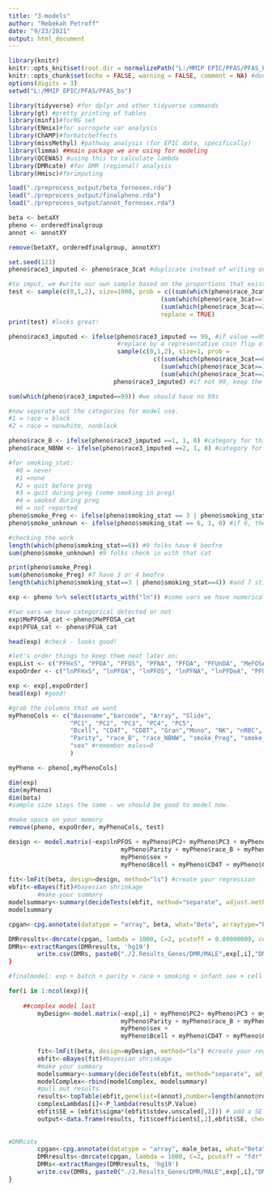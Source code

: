 ---
title: "3-models"
author: "Rebekah Petroff"
date: "9/23/2021"
output: html_document
---

```{r setup, include=FALSE}
library(knitr)
knitr::opts_knit$set(root.dir = normalizePath("L:/MMIP EPIC/PFAS/PFAS_bs")) #set your wd
knitr::opts_chunk$set(echo = FALSE, warning = FALSE, comment = NA) #dont include the code in your output, no warnings, no hashes before output
options(digits = 3)
setwd("L:/MMIP EPIC/PFAS/PFAS_bs")

library(tidyverse) #for dplyr and other tidyverse commands
library(gt) #pretty printing of tables
library(minfi)#forRG set
library(ENmix)#for surrogate var analysis
library(ChAMP)#forbatcheffects
library(missMethyl) #pathway analysis (for EPIC data, specifically)
library(limma) ##main package we are using for modeling
library(QCEWAS) #using this to calculate lambda
library(DMRcate) #for DMR (regional) analysis
library(Hmisc)#forimputing
```


```{r load data and rename}
load("./preprocess_output/beta_fornosex.rda")
load("./preprocess_output/finalpheno.rda")
load("./preprocess_output/annot_fornosex.rda")

beta <- betaXY
pheno <- orderedfinalgroup
annot <- annotXY

remove(betaXY, orderedfinalgroup, annotXY)
```


```{r imputing data race cat 3, echo=FALSE}
set.seed(123)
pheno$race3_imputed <- pheno$race_3cat #duplicate instead of writing over

#to imput, we #write our own sample based on the proportions that exist in our population. before using it on our data, we can test on a large imaginary sample population with no data, then replace just our missing values if that looks good
test <- sample(c(0,1,2), size=1000, prob = c((sum(which(pheno$race_3cat==0))/length(pheno$race_3cat)),
                                          (sum(which(pheno$race_3cat==1))/length(pheno$race_3cat)), 
                                          (sum(which(pheno$race_3cat==2))/length(pheno$race_3cat))), 
                                          replace = TRUE) 
print(test) #looks great!

pheno$race3_imputed <- ifelse(pheno$race3_imputed == 99, #if value ==99, then: 
                              #replace by a representative coin flip of our other proportion
                              sample(c(0,1,2), size=1, prob =
                                        c((sum(which(pheno$race_3cat==0))/length(pheno$race_3cat)),
                                          (sum(which(pheno$race_3cat==1))/length(pheno$race_3cat)), 
                                          (sum(which(pheno$race_3cat==2))/length(pheno$race_3cat)))), 
                             pheno$race3_imputed) #if not 99, keep the same.

sum(which(pheno$race3_imputed==99)) #we should have no 99s

#now seperate out the categories for model use.
#1 = race = black
#2 = race = nonwhite, nonblack

pheno$race_B <- ifelse(pheno$race3_imputed ==1, 1, 0) #category for this var
pheno$race_NBNW <- ifelse(pheno$race3_imputed ==2, 1, 0) #category for this var

```


```{r breaking up the smoking cat, echo = FALSE}
#for smoking_stat: 
  #0 = never
  #1 =none
  #2 = quit before preg
  #3 = quit during preg (some smoking in preg)
  #4 = smoked during preg
  #6 = not reported
pheno$smoke_Preg <- ifelse(pheno$smoking_stat == 3 | pheno$smoking_stat == 4, 1, 0) #if =3 or 4, 1
pheno$smoke_unknown <- ifelse(pheno$smoking_stat == 6, 1, 0) #if 6, then 1

#checking the work
length(which(pheno$smoking_stat==6)) #9 folks have 6 beofre
sum(pheno$smoke_unknown) #9 folks check in with that cat

print(pheno$smoke_Preg)
sum(pheno$smoke_Preg) #7 have 3 or 4 beofre
length(which(pheno$smoking_stat==3 | pheno$smoking_stat==4)) #and 7 still have the same!
```


```{r formatting our data for models}
exp <- pheno %>% select(starts_with("ln")) #some vars we have numerical, log transformed values

#two vars we have categorical detected or not
exp$MePFOSA_cat <-pheno$MePFOSA_cat
exp$PFUA_cat <- pheno$PFUA_cat

head(exp) #check - looks good!

#let's order things to keep them neat later on: 
expList <- c("PFHxS", "PFOA", "PFOS", "PFNA", "PFDA", "PFUnDA", "MeFOSAA") #keep for table labels
expoOrder <- c("lnPFHxS", "lnPFOA", "lnPFOS", "lnPFNA", "lnPFDeA", "PFUA_cat", "MePFOSA_cat")

exp <- exp[,expoOrder]
head(exp) #good!

#grab the columns that we want
myPhenoCols <- c("Basename","barcode", "Array", "Slide", 
                 "PC1", "PC2", "PC3", "PC4", "PC5", 
                 "Bcell", "CD4T", "CD8T", "Gran","Mono", "NK", "nRBC",
                 "Parity", "race_B", "race_NBNW", "smoke_Preg", "smoke_unknown", 
                 "sex" #remember males=0
                 )

myPheno <- pheno[,myPhenoCols]

dim(exp)
dim(myPheno)
dim(beta)
#sample size stays the same - we should be good to model now. 

#make space on your memory
remove(pheno, expoOrder, myPhenoCols, test)
```
```{r}
design <- model.matrix(~exp$lnPFOS + myPheno$PC2+ myPheno$PC3 + myPheno$PC5 +
                               myPheno$Parity + myPheno$race_B + myPheno$race_NBNW + 
                               myPheno$sex +
                               myPheno$Bcell + myPheno$CD4T + myPheno$CD8T + myPheno$Gran + myPheno$Mono + myPheno$NK + myPheno$nRBC)
        
fit<-lmFit(beta, design=design, method="ls") #create your regression
ebfit<-eBayes(fit)#bayesian shrinkage 
        #make your summary
modelsummary<-summary(decideTests(ebfit, method="separate", adjust.method="BH", p.value=0.2,lfc=0))
modelsummary

cpgan<-cpg.annotate(datatype = "array", beta, what="Beta", arraytype="EPIC", analysis.type = "differential", design, coef=2) 

DMRresults<-dmrcate(cpgan, lambda = 1000, C=2, pcutoff = 0.00000009, consec = FALSE, betacutoff = NULL, min.cpgs = 4)
DMRs<-extractRanges(DMRresults, 'hg19')
        write.csv(DMRs, paste0("./2.Results_Genes/DMR/MALE",exp[,i],"DMR.csv"), row.names=TRUE)
}
```




```{r just for main model of use - }

#finalmodel: exp + batch + parity + race + smoking + infant sex + cell types (add 6 to main)

for(i in 1:ncol(exp)){
 
    ##complex model last  
        myDesign<-model.matrix(~exp[,i] + myPheno$PC2+ myPheno$PC3 + myPheno$PC5 +
                               myPheno$Parity + myPheno$race_B + myPheno$race_NBNW + 
                               myPheno$sex +
                               myPheno$Bcell + myPheno$CD4T + myPheno$CD8T + myPheno$Gran + myPheno$Mono + myPheno$NK + myPheno$nRBC)
        
        fit<-lmFit(beta, design=myDesign, method="ls") #create your regression
        ebfit<-eBayes(fit)#bayesian shrinkage 
        #make your summary
        modelsummary<-summary(decideTests(ebfit, method="separate", adjust.method="BH", p.value=0.2,lfc=0))
        modelComplex<-rbind(modelComplex, modelsummary)
        #pull out results
        results<-topTable(ebfit,genelist=(annot),number=length(annot@rownames),sort.by="none",adjust="BH",coef=2) 
        complexLambdas[i]<-P_lambda(results$P.Value)
        ebfit$SE = (ebfit$sigma*(ebfit$stdev.unscaled[,2])) # add a SE estimate for the effect estimate
        output<-data.frame(results, fit$coefficients[,2],ebfit$SE, check.rows=TRUE) #results
        
        
#DMRcate
        cpgan<-cpg.annotate(datatype = "array", male_betas, what="Beta", arraytype="EPIC", analysis.type = "differential", main_design, fdr=0.1, coef=2) 
        DMRresults<-dmrcate(cpgan, lambda = 1000, C=2, pcutoff = "fdr", consec = FALSE, betacutoff = NULL, min.cpgs = 4)
        DMRs<-extractRanges(DMRresults, 'hg19')
        write.csv(DMRs, paste0("./2.Results_Genes/DMR/MALE",exp[,i],"DMR.csv"), row.names=TRUE)
}
       

```